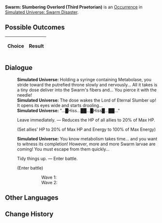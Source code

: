 {{Simulated Universe Event Infobox
|title         = Swarm: Slumbering Overlord (Third Praetorian)
|image         = Random Event 4.png
|type          =
|domains_su    = 
|domains_ext   = 
|domains_swarm = Swarm
|domains_gng   = 
|requirements  =
|prev          = {{tx}}
|next          = {{tx}}
|indexRewards  =
|characters    = 
}}
'''Swarm: Slumbering Overlord (Third Praetorian)''' is an [[Simulated Universe/Occurrence|Occurrence]] in [[Simulated Universe: Swarm Disaster]].

==Possible Outcomes==
{| class="article-table"
!Choice
!Result

|}

<!--
==Gameplay Notes==

-->
==Dialogue==
{{Dialogue Start}}
:'''Simulated Universe:''' Holding a syringe containing Metabolase, you stride toward the putrefied throne slowly and nervously... All it takes is a tiny dose deliver into the Swarm's fibers and... You pierce it with the needle!
:'''Simulated Universe:''' The dose wakes the Lord of Eternal Slumber up! It opens its eyes wide and starts drooling...
:'''Simulated Universe:''' "...█Hiss...██...█Hiss█...██..."
:{{DIcon|Star}} Leave immediately. &mdash; Reduces the HP of all allies to 20% of Max HP.
:;(Set allies' HP to 20% of Max HP and Energy to 100% of Max Energy)
:'''Simulated Universe:''' You know metabolism takes time... and you want to witness its completion! However, more and more Swarm larvae are coming! You must escape from them quickly...
:{{DIcon|Star}} Tidy things up. &mdash; Enter battle.
:;(Enter battle)
:::Wave 1: {{Enemy List|Juvenile Sting*3/;Lesser Sting*1/}}
:::Wave 2: {{Enemy List|Juvenile Sting*3/;Lesser Sting*1/}}
{{Dialogue End}}

==Other Languages==
{{Other Languages
|en    = Swarm: Slumbering Overlord (Third Praetorian)
|zhs   = 虫潮•沉睡领主（三级卫戍）
|zht   = 蟲潮•沉睡領主（三級衛戍）
|ja    = {{Rubi|虫|むし}}の{{Rubi|潮|しお}}・{{Rubi|深眠|しんみん}}の{{Rubi|領主|りょうしゅ}}（{{Rubi|三級守備|さんきゅうしゅび}}）
|ko    = 곤충 파도•깊이 잠든 영주(3급 경비)
|es    = Enjambre: Cacique dormido (tercer pretoriano)
|fr    = Le seigneur assoupi de l'Essaim (troisième prétorien)
|ru    = Жужжание: Повелитель сна (гарнизон ур. 3)
|th    = คลื่นแมลง: ท่านผู้หลับใหล (กองกำลังระดับ 3)
|vi    = Côn Trùng - Lãnh Chúa Ngủ Say (Cảnh Vệ Cấp 3)
|de    = Der Schwarm: Schlafender Herrscher (Garnisonsstufe 3)
|id    = Swarm: Raja yang Tertidur (Garnisun Tingkat 3)
|pt    = Enxame: Soberano Adormecido (Terceiro Pretoriano)
}}

==Change History==
{{Change History|1.0}}

